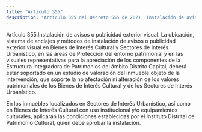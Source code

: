 ```yaml
---
title: "Artículo 355"
description: "Artículo 355 del Decreto 555 de 2021. Instalación de avisos o publicidad exterior visual."
---
```


Artículo 355.Instalación de avisos o publicidad exterior visual. La ubicación, sistema de anclajes y métodos de instalación de avisos o publicidad exterior visual en Bienes de Interés Cultural y Sectores de Interés Urbanístico, en las áreas de Protección del entorno patrimonial y en las visuales representativas para la apreciación de los componentes de la Estructura Integradora de Patrimonios del ámbito Distrito Capital, deberá estar soportado en un estudio de valoración del inmueble objeto de la intervención, que soporte la no afectación ni alteración de los valores patrimoniales de los Bienes de Interés Cultural y de los Sectores de Interés Urbanístico.
 
En los inmuebles localizados en Sectores de Interés Urbanístico, así como en Bienes de Interés Cultural con uso institucional y/o equipamientos culturales, aplicarán las condiciones establecidas por el Instituto Distrital de Patrimonio Cultural, quien debe aprobar la instalación.